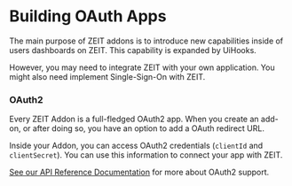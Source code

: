 # Building OAuth Apps

The main purpose of ZEIT addons is to introduce new capabilities inside of users dashboards on ZEIT. This capability is expanded by UiHooks.

However, you may need to integrate ZEIT with your own application. You might also need implement Single-Sign-On with ZEIT.

### OAuth2

Every ZEIT Addon is a full-fledged OAuth2 app. When you create an add-on, or after doing so, you have an option to add a OAuth redirect URL.

Inside your Addon, you can access OAuth2 credentials (`clientId` and `clientSecret`). You can use this information to connect your app with ZEIT.

[See our API Reference Documentation](https://zeit.co/docs/api#endpoints/oauth2) for more about OAuth2 support.
